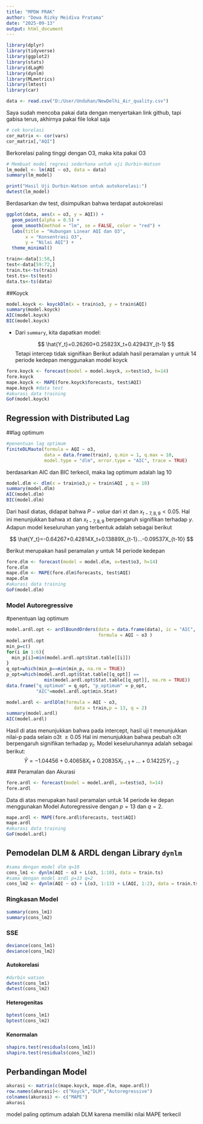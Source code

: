 ---
title: "MPDW PRAK"
author: "Dewa Rizky Meidiva Pratama"
date: "2025-09-13"
output: html_document
---

```{r}
library(dplyr)
library(tidyverse)
library(ggplot2)
library(stats)
library(dLagM)
library(dynlm)
library(MLmetrics)
library(lmtest)
library(car)
```

```{r}
data <- read.csv("D:/User/Unduhan/NewDelhi_Air_quality.csv")
```

Saya sudah mencoba pakai data dengan menyertakan link github, tapi gabisa terus, akhirnya pakai file lokal saja

```{r}
# cek korelasi
cor_matrix <- cor(vars)
cor_matrix[,"AQI"]
```

Berkorelasi paling tinggi dengan O3, maka kita pakai O3

```{r}
# Membuat model regresi sederhana untuk uji Durbin-Watson
lm_model <- lm(AQI ~ o3, data = data)
summary(lm_model)

print("Hasil Uji Durbin-Watson untuk autokorelasi:")
dwtest(lm_model)
```
Berdasarkan dw test, disimpulkan bahwa terdapat autokorelasi
```{r}
ggplot(data, aes(x = o3, y = AQI)) +
  geom_point(alpha = 0.5) +
  geom_smooth(method = "lm", se = FALSE, color = "red") +
  labs(title = "Hubungan Linear AQI dan O3",
       x = "Konsentrasi O3",
       y = "Nilai AQI") +
  theme_minimal()
```

```{r}
train<-data[1:58,]
test<-data[59:72,]
train.ts<-ts(train)
test.ts<-ts(test)
data.ts<-ts(data)
```

##Koyck
```{r}
model.koyck <- koyckDlm(x = train$o3, y = train$AQI)
summary(model.koyck)
AIC(model.koyck)
BIC(model.koyck)
```

-   Dari `summary`, kita dapatkan model:

    $$ \hat{Y_t}=0.26260+0.25823X_t+0.42943Y_{t-1} $$
Tetapi intercep tidak signifikan
Berikut adalah hasil peramalan y untuk 14 periode kedepan menggunakan model koyck

```{r}
fore.koyck <- forecast(model = model.koyck, x=test$o3, h=14)
fore.koyck
mape.koyck <- MAPE(fore.koyck$forecasts, test$AQI)
mape.koyck #data test
#akurasi data training
GoF(model.koyck)
```

## Regression with Distributed Lag
##lag optimum
```{r}
#penentuan lag optimum 
finiteDLMauto(formula = AQI ~ o3,
              data = data.frame(train), q.min = 1, q.max = 10,
              model.type = "dlm", error.type = "AIC", trace = TRUE)
```
berdasarkan AIC dan BIC terkecil, maka lag optimum adalah lag 10


```{r}
model.dlm <- dlm(x = train$o3,y = train$AQI , q = 10)
summary(model.dlm)
AIC(model.dlm)
BIC(model.dlm)
```

Dari hasil diatas, didapat bahwa $P-value$ dari xt dan $x_{t-7,8,9}<0.05$. Hal ini menunjukkan bahwa xt dan $x_{t-7,8,9}$ berpengaruh signifikan terhadap $y$. Adapun model keseluruhan yang terbentuk adalah sebagai berikut

$$
\hat{Y_t}=-0.64267+0.42814X_t+0.13889X_{t-1}...-0.09537X_{t-10}
$$

Berikut merupakan hasil peramalan $y$ untuk 14 periode kedepan

```{r}
fore.dlm <- forecast(model = model.dlm, x=test$o3, h=14)
fore.dlm
mape.dlm <- MAPE(fore.dlm$forecasts, test$AQI)
mape.dlm
#akurasi data training
GoF(model.dlm)
```

### Model Autoregressive
#penentuan lag optimum
```{r}
model.ardl.opt <- ardlBoundOrders(data = data.frame(data), ic = "AIC", 
                                  formula = AQI ~ o3 )
model.ardl.opt
min_p=c()
for(i in 1:6){
  min_p[i]=min(model.ardl.opt$Stat.table[[i]])
}
q_opt=which(min_p==min(min_p, na.rm = TRUE))
p_opt=which(model.ardl.opt$Stat.table[[q_opt]] == 
              min(model.ardl.opt$Stat.table[[q_opt]], na.rm = TRUE))
data.frame("q_optimum" = q_opt, "p_optimum" = p_opt, 
           "AIC"=model.ardl.opt$min.Stat)
```
```{r}
model.ardl <- ardlDlm(formula = AQI ~ o3, 
                         data = train,p = 13, q = 2)
summary(model.ardl)
AIC(model.ardl)
```

Hasil di atas menunjukkan bahwa pada intercept, hasil uji t menunjukkan nilai-p pada selain o3t $\ge0.05$ Hal ini menunjukkan bahwa peubah o3t berpengaruh signifikan terhadap $y_t$. Model keseluruhannya adalah sebagai berikut:
$$
\hat{Y}=-1.04456+0.40658X_t+0.20835X_{t-1}+...+0.14225Y_{t-2}
$$
### Peramalan dan Akurasi

```{r}
fore.ardl <- forecast(model = model.ardl, x=test$o3, h=14)
fore.ardl
```

Data di atas merupakan hasil peramalan untuk 14 periode ke depan menggunakan Model Autoregressive dengan $p=13$ dan $q=2$.

```{r}
mape.ardl <- MAPE(fore.ardl$forecasts, test$AQI)
mape.ardl
#akurasi data training
GoF(model.ardl)
```

## Pemodelan DLM & ARDL dengan Library `dynlm`

```{r}
#sama dengan model dlm q=10
cons_lm1 <- dynlm(AQI ~ o3 + L(o3, 1:10), data = train.ts)
#sama dengan model ardl p=13 q=2
cons_lm2 <- dynlm(AQI ~ o3 + L(o3, 1:13) + L(AQI, 1:2), data = train.ts)
```

### Ringkasan Model

```{r}
summary(cons_lm1)
summary(cons_lm2)
```

### SSE

```{r}
deviance(cons_lm1)
deviance(cons_lm2)
```

#### Autokorelasi

```{r}
#durbin watson
dwtest(cons_lm1)
dwtest(cons_lm2)
```

#### Heterogenitas

```{r}
bptest(cons_lm1)
bptest(cons_lm2)
```

#### Kenormalan

```{r}
shapiro.test(residuals(cons_lm1))
shapiro.test(residuals(cons_lm2))
```

## Perbandingan Model

```{r}
akurasi <- matrix(c(mape.koyck, mape.dlm, mape.ardl))
row.names(akurasi)<- c("Koyck","DLM","Autoregressive")
colnames(akurasi) <- c("MAPE")
akurasi
```

model paling optimum adalah DLM karena memiliki nilai MAPE terkecil

